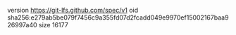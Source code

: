 version https://git-lfs.github.com/spec/v1
oid sha256:e279ab5be079f7456c9a355fd07d2fcadd049e9970ef15002167baa926997a40
size 16177
